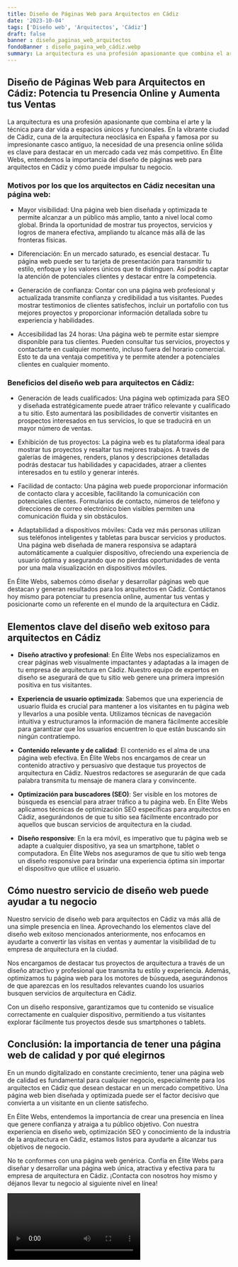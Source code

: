 ```yaml
---
title: Diseño de Páginas Web para Arquitectos en Cádiz
date: '2023-10-04'
tags: ['Diseño web', 'Arquitectos', 'Cádiz']
draft: false
banner : diseño_paginas_web_arquitectos
fondoBanner : diseño_pagina_web_cádiz.webp
summary: La arquitectura es una profesión apasionante que combina el arte y la técnica para dar vida a espacios únicos y funcionales. En la vibrante ciudad de Cádiz, cuna de la arquitectura neoclásica en España y famosa por su impresionante casco antiguo, la necesidad de una presencia online sólida es clave para destacar en un mercado cada vez más competitivo. En Élite Webs, entendemos la importancia del diseño de páginas web para arquitectos en Cádiz y cómo puede impulsar tu negocio.
---
```


## Diseño de Páginas Web para Arquitectos en Cádiz: Potencia tu Presencia Online y Aumenta tus Ventas

La arquitectura es una profesión apasionante que combina el arte y la técnica para dar vida a espacios únicos y funcionales. En la vibrante ciudad de Cádiz, cuna de la arquitectura neoclásica en España y famosa por su impresionante casco antiguo, la necesidad de una presencia online sólida es clave para destacar en un mercado cada vez más competitivo. En Élite Webs, entendemos la importancia del diseño de páginas web para arquitectos en Cádiz y cómo puede impulsar tu negocio.

### Motivos por los que los arquitectos en Cádiz necesitan una página web:

- Mayor visibilidad: Una página web bien diseñada y optimizada te permite alcanzar a un público más amplio, tanto a nivel local como global. Brinda la oportunidad de mostrar tus proyectos, servicios y logros de manera efectiva, ampliando tu alcance más allá de las fronteras físicas.

- Diferenciación: En un mercado saturado, es esencial destacar. Tu página web puede ser tu tarjeta de presentación para transmitir tu estilo, enfoque y los valores únicos que te distinguen. Así podrás captar la atención de potenciales clientes y destacar entre la competencia.

- Generación de confianza: Contar con una página web profesional y actualizada transmite confianza y credibilidad a tus visitantes. Puedes mostrar testimonios de clientes satisfechos, incluir un portafolio con tus mejores proyectos y proporcionar información detallada sobre tu experiencia y habilidades.

- Accesibilidad las 24 horas: Una página web te permite estar siempre disponible para tus clientes. Pueden consultar tus servicios, proyectos y contactarte en cualquier momento, incluso fuera del horario comercial. Esto te da una ventaja competitiva y te permite atender a potenciales clientes en cualquier momento.

### Beneficios del diseño web para arquitectos en Cádiz:

- Generación de leads cualificados: Una página web optimizada para SEO y diseñada estratégicamente puede atraer tráfico relevante y cualificado a tu sitio. Esto aumentará las posibilidades de convertir visitantes en prospectos interesados en tus servicios, lo que se traducirá en un mayor número de ventas.

- Exhibición de tus proyectos: La página web es tu plataforma ideal para mostrar tus proyectos y resaltar tus mejores trabajos. A través de galerías de imágenes, renders, planos y descripciones detalladas podrás destacar tus habilidades y capacidades, atraer a clientes interesados en tu estilo y generar interés.

- Facilidad de contacto: Una página web puede proporcionar información de contacto clara y accesible, facilitando la comunicación con potenciales clientes. Formularios de contacto, números de teléfono y direcciones de correo electrónico bien visibles permiten una comunicación fluida y sin obstáculos.

- Adaptabilidad a dispositivos móviles: Cada vez más personas utilizan sus teléfonos inteligentes y tabletas para buscar servicios y productos. Una página web diseñada de manera responsiva se adaptará automáticamente a cualquier dispositivo, ofreciendo una experiencia de usuario óptima y asegurando que no pierdas oportunidades de venta por una mala visualización en dispositivos móviles.

En Élite Webs, sabemos cómo diseñar y desarrollar páginas web que destacan y generan resultados para los arquitectos en Cádiz. Contáctanos hoy mismo para potenciar tu presencia online, aumentar tus ventas y posicionarte como un referente en el mundo de la arquitectura en Cádiz.

<GifSeo />

<Cta />

## Elementos clave del diseño web exitoso para arquitectos en Cádiz

- **Diseño atractivo y profesional**: En Élite Webs nos especializamos en crear páginas web visualmente impactantes y adaptadas a la imagen de tu empresa de arquitectura en Cádiz. Nuestro equipo de expertos en diseño se asegurará de que tu sitio web genere una primera impresión positiva en tus visitantes.

- **Experiencia de usuario optimizada**: Sabemos que una experiencia de usuario fluida es crucial para mantener a los visitantes en tu página web y llevarlos a una posible venta. Utilizamos técnicas de navegación intuitiva y estructuramos la información de manera fácilmente accesible para garantizar que los usuarios encuentren lo que están buscando sin ningún contratiempo.

- **Contenido relevante y de calidad**: El contenido es el alma de una página web efectiva. En Élite Webs nos encargamos de crear un contenido atractivo y persuasivo que destaque tus proyectos de arquitectura en Cádiz. Nuestros redactores se asegurarán de que cada palabra transmita tu mensaje de manera clara y convincente.

- **Optimización para buscadores (SEO)**: Ser visible en los motores de búsqueda es esencial para atraer tráfico a tu página web. En Élite Webs aplicamos técnicas de optimización SEO específicas para arquitectos en Cádiz, asegurándonos de que tu sitio sea fácilmente encontrado por aquellos que buscan servicios de arquitectura en la ciudad.

- **Diseño responsive**: En la era móvil, es imperativo que tu página web se adapte a cualquier dispositivo, ya sea un smartphone, tablet o computadora. En Élite Webs nos aseguramos de que tu sitio web tenga un diseño responsive para brindar una experiencia óptima sin importar el dispositivo que utilice el usuario.

## Cómo nuestro servicio de diseño web puede ayudar a tu negocio

Nuestro servicio de diseño web para arquitectos en Cádiz va más allá de una simple presencia en línea. Aprovechando los elementos clave del diseño web exitoso mencionados anteriormente, nos enfocamos en ayudarte a convertir las visitas en ventas y aumentar la visibilidad de tu empresa de arquitectura en la ciudad.

Nos encargamos de destacar tus proyectos de arquitectura a través de un diseño atractivo y profesional que transmita tu estilo y experiencia. Además, optimizamos tu página web para los motores de búsqueda, asegurándonos de que aparezcas en los resultados relevantes cuando los usuarios busquen servicios de arquitectura en Cádiz.

Con un diseño responsive, garantizamos que tu contenido se visualice correctamente en cualquier dispositivo, permitiendo a tus visitantes explorar fácilmente tus proyectos desde sus smartphones o tablets.

## Conclusión: la importancia de tener una página web de calidad y por qué elegirnos

En un mundo digitalizado en constante crecimiento, tener una página web de calidad es fundamental para cualquier negocio, especialmente para los arquitectos en Cádiz que desean destacar en un mercado competitivo. Una página web bien diseñada y optimizada puede ser el factor decisivo que convierta a un visitante en un cliente satisfecho.

En Élite Webs, entendemos la importancia de crear una presencia en línea que genere confianza y atraiga a tu público objetivo. Con nuestra experiencia en diseño web, optimización SEO y conocimiento de la industria de la arquitectura en Cádiz, estamos listos para ayudarte a alcanzar tus objetivos de negocio.

No te conformes con una página web genérica. Confía en Élite Webs para diseñar y desarrollar una página web única, atractiva y efectiva para tu empresa de arquitectura en Cádiz. ¡Contacta con nosotros hoy mismo y déjanos llevar tu negocio al siguiente nivel en línea!

<Video />

<CtaBot job='Arquitectos' city='Cádiz'/>

<Gmaps query='Cádiz+españa+maps' />